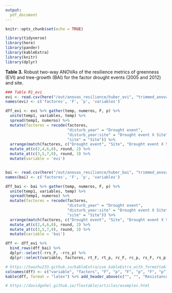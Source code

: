 ```yaml
---
output:  
  pdf_document
---
```


```r
knitr::opts_chunk$set(echo = TRUE)
```

```r
library(tidyverse)
library(here)
library(pander)
library(kableExtra)
library(knitr)
library(dplyr)
```


**Table 3.** Robust two-way ANOVAs of the resilience metrics of greenness (EVI) and tree-growth (BAI) for the factor drought events (2005 and 2012) and site. 

```r
### Table R1_evi
evi <- read.csv(here("/out/anovas_resilience/huber_evi", "trimmed_anovas.csv"), header = TRUE)
names(evi) <- c('factores', 'F', 'p', 'variables')

dff_evi <- evi %>% gather(temp, numeros, F, p) %>% 
  unite(temp1, variables, temp) %>% 
  spread(temp1, numeros) %>% 
  mutate(factores = recode(factores, 
                           "disturb_year" = "Drought event", 
                           "disturb_year:site" = "Drought event X Site", 
                           "site" = "Site")) %>% 
  arrange(match(factores, c("Drought event", "Site", "Drought event X Site"))) %>% 
  mutate_at(c(2,4,6,8), round, 2) %>% 
  mutate_at(c(3,5,7,9), round, 3) %>% 
  mutate(variable = 'evi')


bai <- read.csv(here("/out/anovas_resilience/huber_bai", "trimmed_anovas.csv"), header = TRUE)
names(bai) <- c('factores', 'F', 'p', 'variables')

dff_bai <- bai %>% gather(temp, numeros, F, p) %>% 
  unite(temp1, variables, temp) %>% 
  spread(temp1, numeros) %>% 
  mutate(factores = recode(factores, 
                           "disturb_year" = "Drought event", 
                           "disturb_year:site" = "Drought event X Site", 
                           "site" = "Site")) %>% 
  arrange(match(factores, c("Drought event", "Site", "Drought event X Site"))) %>% 
  mutate_at(c(2,4,6,8), round, 2) %>% 
  mutate_at(c(3,5,7,9), round, 3) %>% 
  mutate(variable = 'bai')

dff <- dff_evi %>% 
  bind_rows(dff_bai) %>% 
  dplyr::select(-rrs_F, -rrs_p) %>% 
  dplyr::select(variable, factores, rt_F, rt_p, rc_F, rc_p, rs_F, rs_p)
```


```r
# https://haozhu233.github.io/kableExtra/use_kableExtra_with_formattable.html
colnames(dff) <- c("variable", "factors", "F", "p", "F", "p", "F", "p")
kable(dff, format = "latex") %>% add_header_above(c("", "", "Resistance" = 2, "Recovery" = 2, "Resilience" = 2))

# https://davidgohel.github.io/flextable/articles/examples.html 


```

